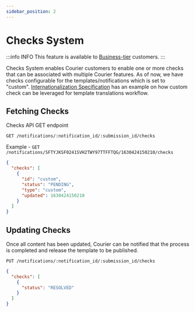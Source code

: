 ```yaml
---
sidebar_position: 2
---
```


# Checks System

:::info INFO
This feature is available to [Business-tier](https://www.courier.com/pricing/) customers.
:::

Checks System enables Courier customers to enable one or more checks that can be associated with multiple Courier features. As of now, we have checks configurable for the templates/notifications which is set to "custom".
[Internationalization Specification](./internationalization-specification.mdx) has an example on how custom check can be leveraged for template translations workflow.

## Fetching Checks

Checks API GET endpoint

`GET /notifications/:notification_id/:submission_id/checks`

Example - `GET /notifications/SFTYJKSF0241SVH2TWY97TTFFTQG/1630424150210/checks`

```json
{
  "checks": [
    {
      "id": "custom",
      "status": "PENDING",
      "type": "custom",
      "updated": 1630424150210
    }
  ]
}
```

## Updating Checks

Once all content has been updated, Courier can be notified that the process is completed and release the template to be published.

`PUT /notifications/:notification_id/:submission_id/checks`

```json
{
  "checks": [
    {
      "status": "RESOLVED"
    }
  ]
}
```
